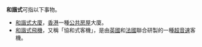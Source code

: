 '''和諧式'''可指以下事物。

*[[和諧式大廈|和諧式大廈]]，[[香港|香港]]一種[[公共房屋|公共房屋]]大廈。
*[[和諧式飛機|和諧式飛機]]，又稱「協和式客機」，是由[[英國|英國]]和[[法國|法國]]聯合研製的一種[[超音速|超音速]]客機。

{{disambig|Cat=三字消歧义}}